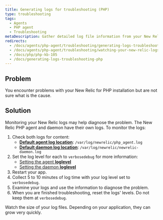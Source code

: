 ```yaml
---
title: Generating logs for troubleshooting (PHP)
type: troubleshooting
tags:
  - Agents
  - PHP agent
  - Troubleshooting
metaDescription: Gather detailed log file information from your New Relic for PHP installation to diagnose issues.
redirects:
  - /docs/agents/php-agent/troubleshooting/generating-logs-troubleshooting
  - /docs/agents/php-agent/troubleshooting/watching-your-new-relic-logs
  - /docs/php/php-kb-105
  - /docs/generating-logs-troubleshooting-php
---
```


## Problem

You encounter problems with your New Relic for PHP installation but are not sure what is the cause.

## Solution

Monitoring your New Relic logs may help diagnose the problem. The New Relic PHP agent and daemon have their own logs. To monitor the logs:

1. Check both logs for content:
   * **[Default agent log location](/docs/php/php-agent-phpini-settings#inivar-logfile)**: `/var/log/newrelic/php_agent.log`
   * **[Default daemon log location](/docs/php/php-agent-phpini-settings#inivar-daemon-logfile)**: `/var/log/newrelic/newrelic-daemon.log`
2. Set the log level for each to `verbosedebug` for more information:
   * [Setting the agent **loglevel**](/docs/php/php-agent-phpini-settings#inivar-loglevel)
   * [Setting the daemon **loglevel**](/docs/php/php-agent-phpini-settings#inivar-daemon-loglevel)
3. Restart your app.
4. Collect 5 to 10 minutes of log time with your log level set to `verbosedebug`.
5. Examine your logs and use the information to diagnose the problem.
6. When you are finished troubleshooting, reset the logs' levels. Do not keep them at `verbosedebug`.

<Callout variant="caution">
  Watch the size of your log files. Depending on your application, they can grow very quickly.
</Callout>
